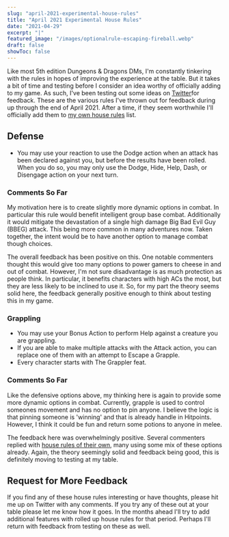 ```yaml
---
slug: "april-2021-experimental-house-rules"
title: "April 2021 Experimental House Rules"
date: "2021-04-29"
excerpt: "|"
featured_image: "/images/optionalrule-escaping-fireball.webp"
draft: false
showToc: false
---
```


Like most 5th edition Dungeons & Dragons DMs, I'm constantly tinkering with the rules in hopes of improving the experience at the table. But it takes a bit of time and testing before I consider an idea worthy of officially adding to my game. As such, I've been testing out some ideas on [Twitter](https://www.twitter.com/optionalrule)for feedback. These are the various rules I've thrown out for feedback during up through the end of April 2021. After a time, if they seem worthwhile I'll officially add them to [my own house rules](https://optionalrule.com/2021/02/10/my-current-5e-house-rules/) list.

## Defense

  * You may use your reaction to use the Dodge action when an attack has been declared against you, but before the results have been rolled. When you do so, you may only use the Dodge, Hide, Help, Dash, or Disengage action on your next turn.

### Comments So Far

My motivation here is to create slightly more dynamic options in combat. In particular this rule would benefit intelligent group base combat. Additionally it would mitigate the devastation of a single high damage Big Bad Evil Guy (BBEG) attack. This being more common in many adventures now. Taken together, the intent would be to have another option to manage combat though choices.

The overall feedback has been positive on this. One notable commenters thought this would give too many options to power gamers to cheese in and out of combat. However, I'm not sure disadvantage is as much protection as people think. In particular, it benefits characters with high ACs the most, but they are less likely to be inclined to use it. So, for my part the theory seems solid here, the feedback generally positive enough to think about testing this in my game.

### Grappling

  * You may use your Bonus Action to perform Help against a creature you are grappling.
  * If you are able to make multiple attacks with the Attack action, you can replace one of them with an attempt to Escape a Grapple.
  * Every character starts with The Grappler feat.

### Comments So Far

Like the defensive options above, my thinking here is again to provide some more dynamic options in combat. Currently, grapple is used to control someones movement and has no option to pin anyone. I believe the logic is that pinning someone is 'winning' and that is already handle in Hitpoints. However, I think it could be fun and return some potions to anyone in melee.

The feedback here was overwhelmingly positive. Several commenters replied with [house rules of their own](https://thinkdm.org/2018/06/16/grappling/), many using some mix of these options already. Again, the theory seemingly solid and feedback being good, this is definitely moving to testing at my table.

## Request for More Feedback

If you find any of these house rules interesting or have thoughts, please hit me up on Twitter with any comments. If you try any of these out at your table please let me know how it goes. In the months ahead I'll try to add additional features with rolled up house rules for that period. Perhaps I'll return with feedback from testing on these as well.